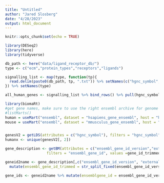 ```yaml
---
title: "Untitled"
author: "Jared Slosberg"
date: "4/28/2023"
output: html_document
---
```


```r
knitr::opts_chunk$set(echo = TRUE)
```

```r
library(DESeq2)
library(here)
library(tidyverse)
```

```r
db_path <- here("data/ligand_receptor_db/")
type <- c("ecm","protein_types","receptors","ligands")

signalling_list <- map(type, function(tp){
  read.delim(paste0(db_path, tp, ".txt")) %>% setNames(c("hgnc_symbol","type"))
}) %>% setNames(type)

all_human_genes <- signalling_list %>% bind_rows() %>% pull(hgnc_symbol) %>% unique
```


```r
library(biomaRt)
#get gene names, make sure to use the right ensembl archive for genome used for alignment
#listMarts() 
human = useMart("ensembl", dataset = "hsapiens_gene_ensembl", host = "https://dec2021.archive.ensembl.org/")
mouse = useMart("ensembl", dataset = "mmusculus_gene_ensembl", host = "https://dec2021.archive.ensembl.org/")


genesV2 = getLDS(attributes = c("hgnc_symbol"), filters = "hgnc_symbol", values = all_human_genes , mart = human, attributesL = c("mgi_symbol", "ensembl_gene_id"), martL = mouse, uniqueRows=T)
humanx <- unique(genesV2[, 2])

gene_description <- getBM(attributes = c("ensembl_gene_id_version","external_gene_name","description","chromosome_name"),
                   filters = "ensembl_gene_id", values =gene_id_trimmed,  mart = ensembl)

geneid2name <- gene_description[,c("ensembl_gene_id_version", "external_gene_name")] %>% 
  mutate(ensembl_gene_id_trimmed = str_split_fixed(ensembl_gene_id_version, "\\.", 2) %>% .[,1])

gene_ids <- geneid2name %>% mutate(ensemblgene_id = ensembl_gene_id_version)
```

